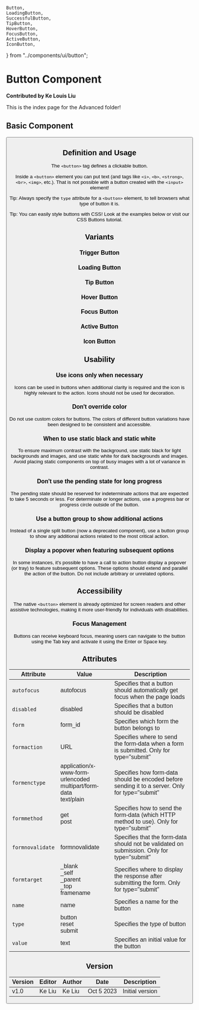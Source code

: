     Button,
    LoadingButton,
    SuccessfulButton,
    TipButton,
    HoverButton,
    FocusButton,
    ActiveButton,
    IconButton,
} from "../components/ui/button";

# Button Component

**Contributed by Ke Louis Liu**

This is the index page for the Advanced folder!

## Basic Component

<Button />

## Definition and Usage

The `<button>` tag defines a clickable button.

Inside a `<button>` element you can put text (and tags like `<i>`, `<b>`, `<strong>`, `<br>`, `<img>`, etc.). That is not possible with a button created with the `<input>` element!

Tip: Always specify the `type` attribute for a `<button>` element, to tell browsers what type of button it is.

Tip: You can easily style buttons with CSS! Look at the examples below or visit our CSS Buttons tutorial.

## Variants

### Trigger Button

<SuccessfulButton />

### Loading Button

<LoadingButton />

### Tip Button

<TipButton />

### Hover Button

<HoverButton />

### Focus Button

<FocusButton />

### Active Button

<ActiveButton />

### Icon Button

<IconButton />

## Usability

### Use icons only when necessary

Icons can be used in buttons when additional clarity is required and the icon is highly relevant to the action. Icons should not be used for decoration.

### Don't override color

Do not use custom colors for buttons. The colors of different button variations have been designed to be consistent and accessible.

### When to use static black and static white

To ensure maximum contrast with the background, use static black for light backgrounds and images, and use static white for dark backgrounds and images. Avoid placing static components on top of busy images with a lot of variance in contrast.

### Don't use the pending state for long progress

The pending state should be reserved for indeterminate actions that are expected to take 5 seconds or less. For determinate or longer actions, use a progress bar or progress circle outside of the button.

### Use a button group to show additional actions

Instead of a single split button (now a deprecated component), use a button group to show any additional actions related to the most critical action.

### Display a popover when featuring subsequent options

In some instances, it's possible to have a call to action button display a popover (or tray) to feature subsequent options. These options should extend and parallel the action of the button. Do not include arbitrary or unrelated options.

## Accessibility

The native `<button>` element is already optimized for screen readers and other assistive technologies, making it more user-friendly for individuals with disabilities.

### Focus Management

Buttons can receive keyboard focus, meaning users can navigate to the button using the Tab key and activate it using the Enter or Space key.

## Attributes

| Attribute        | Value                                                                      | Description                                                                                     |
| ---------------- | -------------------------------------------------------------------------- | ----------------------------------------------------------------------------------------------- |
| `autofocus`      | autofocus                                                                  | Specifies that a button should automatically get focus when the page loads                      |
| `disabled`       | disabled                                                                   | Specifies that a button should be disabled                                                      |
| `form`           | form_id                                                                    | Specifies which form the button belongs to                                                      |
| `formaction`     | URL                                                                        | Specifies where to send the form-data when a form is submitted. Only for type="submit"          |
| `formenctype`    | application/x-www-form-urlencoded <br/>multipart/form-data <br/>text/plain | Specifies how form-data should be encoded before sending it to a server. Only for type="submit" |
| `formmethod`     | get <br/>post                                                              | Specifies how to send the form-data (which HTTP method to use). Only for type="submit"          |
| `formnovalidate` | formnovalidate                                                             | Specifies that the form-data should not be validated on submission. Only for type="submit"      |
| `formtarget`     | \_blank <br/>\_self <br/>\_parent <br/>\_top <br/>framename                | Specifies where to display the response after submitting the form. Only for type="submit"       |
| `name`           | name                                                                       | Specifies a name for the button                                                                 |
| `type`           | button <br/>reset <br/>submit                                              | Specifies the type of button                                                                    |
| `value`          | text                                                                       | Specifies an initial value for the button                                                       |

## Version

| Version | Editor | Author | Date       | Description     |
| ------- | ------ | ------ | ---------- | --------------- |
| v1.0    | Ke Liu | Ke Liu | Oct 5 2023 | Initial version |
